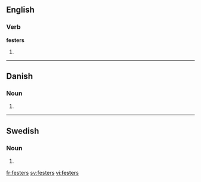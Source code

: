==English==

===Verb===
'''festers'''

# {{third-person singular of|[[fester]]}}

----

==Danish==

===Noun===
{{infl|da|noun form|g=c}}

# {{form of|genitive plural indefinite|fest|lang=da}}

----

==Swedish==

===Noun===
{{infl|sv|noun form}}

# {{sv-noun-form-indef-gen-pl|fest}}

[[fr:festers]]
[[sv:festers]]
[[vi:festers]]